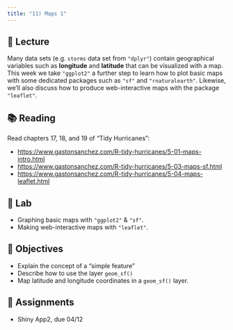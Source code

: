 ```yaml
---
title: "11) Maps 1"
---
```



## 📖 Lecture

Many data sets (e.g. `storms` data set from `"dplyr"`) contain geographical variables such as **longitude** and **latitude** that can be visualized with a map.
This week we take `"ggplot2"` a further step to learn how to plot basic maps with some dedicated packages such as `"sf"` and `"rnaturalearth"`.
Likewise, we'll also discuss how to produce web-interactive maps with the package `"leaflet"`.



## 📚 Reading

Read chapters 17, 18, and 19 of "Tidy Hurricanes":

- <a href="https://www.gastonsanchez.com/R-tidy-hurricanes/5-01-maps-intro.html" target="_blank">https://www.gastonsanchez.com/R-tidy-hurricanes/5-01-maps-intro.html</a>
- <a href="https://www.gastonsanchez.com/R-tidy-hurricanes/5-03-maps-sf.html" target="_blank">https://www.gastonsanchez.com/R-tidy-hurricanes/5-03-maps-sf.html</a>
- <a href="https://www.gastonsanchez.com/R-tidy-hurricanes/5-04-maps-leaflet.html" target="_blank">https://www.gastonsanchez.com/R-tidy-hurricanes/5-04-maps-leaflet.html</a>


## 🔬 Lab

- Graphing basic maps with `"ggplot2"` & `"sf"`.
- Making web-interactive maps with `"leaflet"`.



## 🎯 Objectives

- Explain the concept of a "simple feature"
- Describe how to use the layer `geom_sf()`
- Map latitude and longitude coordinates in a `geom_sf()` layer.



## 🔔 Assignments

- Shiny App2, due 04/12
